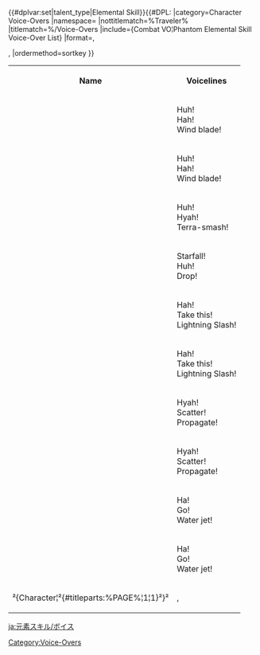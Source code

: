 {{CustomTabs
|tab1=Overview
|tab2=List
|tab3=Voice-Overs
}}
<table class="article-table sortable tdc1"><!--
--><tr><!--
   --><th>Name</th><!--
   --><th>Voicelines</th><!--
--></tr><!--

Anemo
--><tr><!--
   --><td>{{Character|Aether}}<br>{{Anemo}}</td><!--
   --><td>{{A4|VO Aether Elemental Skill 1 Anemo 01.ogg}} Huh!<br><!--
       -->{{A4|VO Aether Elemental Skill 1 Anemo 02.ogg}} Hah!<br><!--
       -->{{A4|VO Aether Elemental Skill 1 Anemo 03.ogg}} Wind blade!<!--
   --></td><!--
--></tr><!--
--><tr><!--
   --><td>{{Character|Lumine}}<br>{{Anemo}}</td><!--
   --><td>{{A4|VO Lumine Elemental Skill 1 Anemo 01.ogg}} Huh!<br><!--
       -->{{A4|VO Lumine Elemental Skill 1 Anemo 02.ogg}} Hah!<br><!--
       -->{{A4|VO Lumine Elemental Skill 1 Anemo 03.ogg}} Wind blade!<!--
   --></td><!--
--></tr><!--

Geo
--><tr><!--
   --><td>{{Character|Aether}}<br>{{Geo}}</td><!--
   --><td>{{A4|VO Aether Elemental Skill 1 Geo 01.ogg}} Huh!<br><!--
       -->{{A4|VO Aether Elemental Skill 1 Geo 02.ogg}} Hyah!<br><!--
       -->{{A4|VO Aether Elemental Skill 1 Geo 03.ogg}} Terra-smash!<!--
   --></td><!--
--></tr><!--
--><tr><!--
   --><td>{{Character|Lumine}}<br>{{Geo}}</td><!--
   --><td>{{A4|VO Lumine Elemental Skill 1 Geo 01.ogg}} Starfall!<br><!--
       -->{{A4|VO Lumine Elemental Skill 1 Geo 02.ogg}} Huh!<br><!--
       -->{{A4|VO Lumine Elemental Skill 1 Geo 03.ogg}} Drop!<!--
   --></td><!--
--></tr><!--

Electro
--><tr><!--
   --><td>{{Character|Aether}}<br>{{Electro}}</td><!--
   --><td>{{A4|VO Aether Elemental Skill 1 Electro 01.ogg}} Hah!<br><!--
       -->{{A4|VO Aether Elemental Skill 1 Electro 02.ogg}} Take this!<br><!--
       -->{{A4|VO Aether Elemental Skill 1 Electro 03.ogg}} Lightning Slash!<!--
   --></td><!--
--></tr><!--
--><tr><!--
   --><td>{{Character|Lumine}}<br>{{Electro}}</td><!--
   --><td>{{A4|VO Lumine Elemental Skill 1 Electro 01.ogg}} Hah!<br><!--
       -->{{A4|VO Lumine Elemental Skill 1 Electro 02.ogg}} Take this!<br><!--
       -->{{A4|VO Lumine Elemental Skill 1 Electro 03.ogg}} Lightning Slash!<!--
   --></td><!--
--></tr><!--

Dendro
--><tr><!--
   --><td>{{Character|Aether|text=Aether }}<br>{{Dendro}}</td><!--
   --><td>{{A4|VO Aether Elemental Skill 1 Dendro 01.ogg}} Hyah!<br><!--
       -->{{A4|VO Aether Elemental Skill 1 Dendro 02.ogg}} Scatter!<br><!--
       -->{{A4|VO Aether Elemental Skill 1 Dendro 03.ogg}} Propagate!<!--
   --></td><!--
--></tr><!--
--><tr><!--
   --><td>{{Character|Lumine|text=Lumine }}<br>{{Dendro}}</td><!--
   --><td>{{A4|VO Lumine Elemental Skill 1 Dendro 01.ogg}} Hyah!<br><!--
       -->{{A4|VO Lumine Elemental Skill 1 Dendro 02.ogg}} Scatter!<br><!--
       -->{{A4|VO Lumine Elemental Skill 1 Dendro 03.ogg}} Propagate!<!--
   --></td><!--
--></tr><!--

Hydro
--><tr><!--
   --><td>{{Character|Aether|text=Aether }}<br>{{Hydro}}</td><!--
   --><td>{{A4|VO Aether Elemental Skill 1 Hydro 01.ogg}} Ha!<br><!--
       -->{{A4|VO Aether Elemental Skill 1 Hydro 02.ogg}} Go!<br><!--
       -->{{A4|VO Aether Elemental Skill 1 Hydro 03.ogg}} Water jet!<!--
   --></td><!--
--></tr><!--
--><tr><!--
   --><td>{{Character|Lumine|text=Lumine }}<br>{{Hydro}}</td><!--
   --><td>{{A4|VO Lumine Elemental Skill 1 Hydro 01.ogg}} Ha!<br><!--
       -->{{A4|VO Lumine Elemental Skill 1 Hydro 02.ogg}} Go!<br><!--
       -->{{A4|VO Lumine Elemental Skill 1 Hydro 03.ogg}} Water jet!<!--
   --></td><!--
--></tr><!--
-->{{#dplvar:set|talent_type|Elemental Skill}}{{#DPL:
|category=Character Voice-Overs
|namespace=
|nottitlematch=%Traveler%
|titlematch=%/Voice-Overs
|include={Combat VO¦Phantom Elemental Skill Voice-Over List}
|format=,<tr><!--
   --><td>²{Character¦²{#titleparts:%PAGE%¦1¦1}²}²</td><!--
   --><td>,</td><!--
--></tr>,
|ordermethod=sortkey
}}
</table>

[[Category:Voice-Overs]]

[[ja:元素スキル/ボイス]]